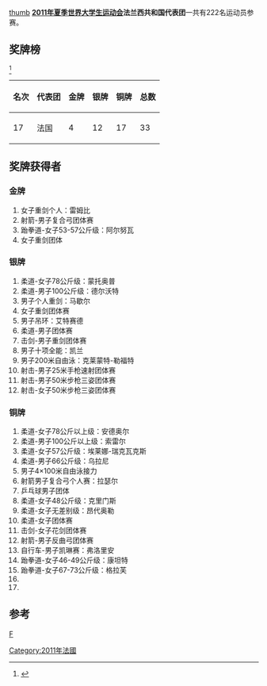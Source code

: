 [[文件:Flag_of_France.svg|thumb]]
'''[[2011年夏季世界大学生运动会|2011年夏季世界大学生运动会]]法兰西共和国代表团'''一共有222名运动员参赛。

==奖牌榜==
<ref>{{Cite web |url=http://match.sz2011.org/Medal/CHI.htm |title=奖牌榜 |accessdate=2011-08-25 |archive-date=2012-07-14 |archive-url=https://archive.is/20120714212414/http://match.sz2011.org/Medal/CHI.htm |dead-url=no }}</ref>
{| class="wikitable"
|-
! 名次 !! 代表团 !! 金牌 !! 银牌 !! 铜牌 !! 总数
|-
| 17 || 法国  || 4  || 12  || 17  || 33 
|}

==奖牌获得者==
===金牌===
#女子重剑个人：雷姆比
#射箭-男子复合弓团体赛
#跆拳道-女子53-57公斤级：阿尔努瓦
#女子重剑团体
===银牌===
#柔道-女子78公斤级：蒙托奥普
#柔道-男子100公斤级：德尔沃特
#男子个人重剑：马歇尔
#女子重剑团体赛
#男子吊环：艾特赛德
#柔道-男子团体赛
#击剑-男子重剑团体赛
#男子十项全能：凯兰
#男子200米自由泳：克莱蒙特-勒福特
#射击-男子25米手枪速射团体赛
#射击-男子50米步枪三姿团体赛
#射击-女子50米步枪三姿团体赛
===铜牌===
#柔道-女子78公斤以上级：安德奥尔
#柔道-男子100公斤以上级：索雷尔
#柔道-女子57公斤级：埃莱娜-瑞克瓦克斯
#柔道-男子66公斤级：乌拉尼
#男子4×100米自由泳接力
#射箭男子复合弓个人赛：拉瑟尔
#乒乓球男子团体
#柔道-女子48公斤级：克里门斯
#柔道-女子无差别级：昂代奥勒
#柔道-女子团体赛
#击剑-女子花剑团体赛
#射箭-男子反曲弓团体赛
#自行车-男子凯琳赛：弗洛里安
#跆拳道-女子46-49公斤级：康坦特
#跆拳道-女子67-73公斤级：格拉芙
#
#
==参考==
<references/>
{{2011年夏季世界大学生运动会代表团}}
[[分类:2011年夏季世界大学生运动会代表团|F]]
[[Category:2011年法國|Category:2011年法國]]